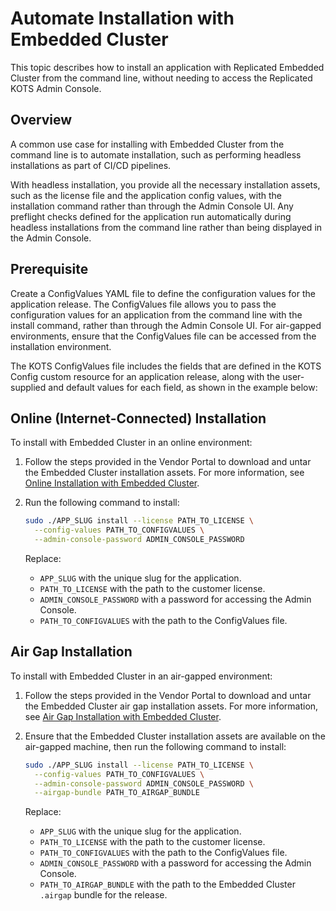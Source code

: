 
# Automate Installation with Embedded Cluster

This topic describes how to install an application with Replicated Embedded Cluster from the command line, without needing to access the Replicated KOTS Admin Console.

## Overview

A common use case for installing with Embedded Cluster from the command line is to automate installation, such as performing headless installations as part of CI/CD pipelines.

With headless installation, you provide all the necessary installation assets, such as the license file and the application config values, with the installation command rather than through the Admin Console UI. Any preflight checks defined for the application run automatically during headless installations from the command line rather than being displayed in the Admin Console.

## Prerequisite

Create a ConfigValues YAML file to define the configuration values for the application release. The ConfigValues file allows you to pass the configuration values for an application from the command line with the install command, rather than through the Admin Console UI. For air-gapped environments, ensure that the ConfigValues file can be accessed from the installation environment. 

The KOTS ConfigValues file includes the fields that are defined in the KOTS Config custom resource for an application release, along with the user-supplied and default values for each field, as shown in the example below:

<ConfigValuesExample/>

## Online (Internet-Connected) Installation

To install with Embedded Cluster in an online environment:

1. Follow the steps provided in the Vendor Portal to download and untar the Embedded Cluster installation assets. For more information, see [Online Installation with Embedded Cluster](/enterprise/installing-embedded).

1. Run the following command to install:

    ```bash
    sudo ./APP_SLUG install --license PATH_TO_LICENSE \
      --config-values PATH_TO_CONFIGVALUES \
      --admin-console-password ADMIN_CONSOLE_PASSWORD
    ```

    Replace:
    * `APP_SLUG` with the unique slug for the application.
    * `PATH_TO_LICENSE` with the path to the customer license.
    * `ADMIN_CONSOLE_PASSWORD` with a password for accessing the Admin Console.
    * `PATH_TO_CONFIGVALUES` with the path to the ConfigValues file.

## Air Gap Installation

To install with Embedded Cluster in an air-gapped environment:

1. Follow the steps provided in the Vendor Portal to download and untar the Embedded Cluster air gap installation assets. For more information, see [Air Gap Installation with Embedded Cluster](/enterprise/installing-embedded-air-gap).

1. Ensure that the Embedded Cluster installation assets are available on the air-gapped machine, then run the following command to install:

    ```bash
    sudo ./APP_SLUG install --license PATH_TO_LICENSE \
      --config-values PATH_TO_CONFIGVALUES \
      --admin-console-password ADMIN_CONSOLE_PASSWORD \
      --airgap-bundle PATH_TO_AIRGAP_BUNDLE
    ```

    Replace:
    * `APP_SLUG` with the unique slug for the application.
    * `PATH_TO_LICENSE` with the path to the customer license.
    * `PATH_TO_CONFIGVALUES` with the path to the ConfigValues file.
    * `ADMIN_CONSOLE_PASSWORD` with a password for accessing the Admin Console.
    * `PATH_TO_AIRGAP_BUNDLE` with the path to the Embedded Cluster `.airgap` bundle for the release.
